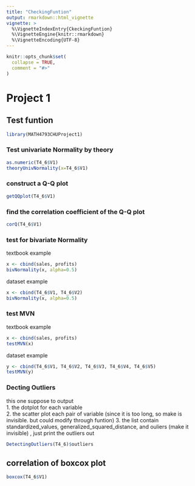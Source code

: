 ```yaml
---
title: "CheckingFuntion"
output: rmarkdown::html_vignette
vignette: >
  %\VignetteIndexEntry{CkeckingFuntion}
  %\VignetteEngine{knitr::rmarkdown}
  %\VignetteEncoding{UTF-8}
---
```


```r
knitr::opts_chunk$set(
  collapse = TRUE,
  comment = "#>"
)
```

# Project 1
## Test funtion
```r
library(MATH4793CHUProject1)
```
### Test univariate Normality by theory
```r
as.numeric(T4_6$V1)
theoryUnivNormality(x=T4_6$V1)
```

### construct a Q-Q plot
```r
getQQplot(T4_6$V1)
```

### find the correlation coefficient of the Q-Q plot
```r
corQ(T4_6$V1)
```

### test for bivariate Normality
textbook example
```r
x <- cbind(sales, profits)
bivNormality(x, alpha=0.5)
```

dataset example
```r
x <- cbind(T4_6$V1, T4_6$V2)
bivNormality(x, alpha=0.5)
```

### test MVN
textbook example
```r
x <- cbind(sales, profits)
testMVN(x)
```

dataset example
```r
y <- cbind(T4_6$V1, T4_6$V2, T4_6$V3, T4_6$V4, T4_6$V5)
testMVN(y)
```

### Decting Outliers
this one suppose to output  
1. the dotplot for each variable  
2. the scatter plot each pair of variable  (since it is too long, so make is invisible. but could modify through funtion)
3. the list contain standardized_values, generalized_squared_distance, and ouliers (make it invisible)  , just print the outliers out
```r
DetectingOutliers(T4_6)$outliers
```




## correlation of boxcox plot
```r
boxcox(T4_6$V1)
```

